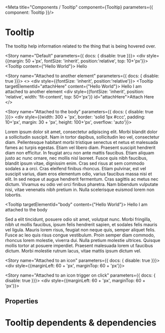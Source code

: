 
<Meta title="Components / Tooltip" component={Tooltip} parameters={{ component: Tooltip }}/>

# Tooltip

The tooltip help information related to the thing that is being hovered over.

<Story name="Default"  parameters={{ docs: { disable: true }}}>
    <div style={{margin: 50 +'px', fontSize: 'inherit', position:'relative', top: 10+'px'}}>
    <Tooltip content={"Hello World"}>
        Hello
    </Tooltip>
    </div>
</Story>

<Story name="Attached to another element"  parameters={{ docs: { disable: true }}}>
    <>
    <div style={{fontSize: 'inherit', position:'relative'}}>
    <Tooltip targetElementId="attachHere" content={"Hello World"}>
        Hello I am attached to another element
    </Tooltip>
    </div>
    <div style={{fontSize: 'inherit', position: 'relative', width: 'fit-content', top: 50+'px'}} id="attachHere">Attach Here</div>
    </>
</Story>

<Story name="Attached to the body"  parameters={{ docs: { disable: true }}}>
    <div style={{width: 300 + 'px', border: 'solid 1px #ccc', padding: 10+'px', margin: 30 + 'px', height: 100+'px', overflow: 'auto'}}>
        <p>
            Lorem ipsum dolor sit amet, consectetur adipiscing elit. Morbi blandit dolor a sollicitudin suscipit. Nam in tortor dapibus, sollicitudin leo vel, consectetur diam. Pellentesque habitant morbi tristique senectus et netus et malesuada fames ac turpis egestas. Etiam vel libero diam. Praesent suscipit hendrerit diam non efficitur. In feugiat arcu non ante mattis faucibus. Etiam aliquam justo ac nunc ornare, nec mollis nisl laoreet. Fusce quis nibh faucibus, blandit ipsum vitae, dignissim enim. Cras sed risus at sem commodo sodales a a orci. Cras eleifend finibus rhoncus. Etiam pulvinar, est vel suscipit varius, diam eros elementum odio, varius faucibus massa nisi et elit. In sed neque ut augue hendrerit fermentum. Cras sagittis ac metus nec dictum. Vivamus eu odio vel orci finibus pharetra. Nam bibendum vulputate nisi, vitae venenatis nibh pretium in. Nulla scelerisque euismod lorem non lobortis.
        </p>
        <Tooltip targetElementId="body" content={"Hello World"}>
            Hello I am attached to the body
        </Tooltip>
        <p>
            Sed a elit tincidunt, posuere odio sit amet, volutpat nunc. Morbi fringilla, nibh ut mollis faucibus, ipsum felis hendrerit sapien, et sodales felis mauris vel ligula. Mauris lorem risus, feugiat non neque quis, semper aliquet felis. Fusce ac leo quis risus congue vestibulum. Proin semper diam commodo, rhoncus lorem molestie, viverra dui. Nulla pretium molestie ultrices. Quisque mollis tortor at posuere imperdiet. Praesent malesuada lorem ut faucibus dictum. Morbi molestie rutrum lacus, vitae mattis ipsum dictum vel. 
        </p>
    </div>
</Story>

<Story name="Attached to an icon"  parameters={{ docs: { disable: true }}}>
    <div style={{marginLeft: 60 + 'px', marginTop: 60 + 'px'}}>
        <Tooltip content="Hey I am a tooltip">
            <Icon icon="question-circle"/>  
        </Tooltip>
    </div>
</Story>

<Story name="Attached to an icon trigger on click"  parameters={{ docs: { disable: true }}}>
    <div style={{marginLeft: 60 + 'px', marginTop: 60 + 'px'}}>
        <Tooltip trigger="click" content="Hey I am a tooltip">
            <Icon icon="question-circle"/>  
        </Tooltip>
    </div>
</Story>


## Properties

<Props of={Tooltip} />

# Tooltip dependents & dependencies
<DependenciesTable titleDependencies='Dependencies' titleDependents='Dependents' of={Tooltip} />
